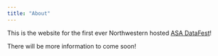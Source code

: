 ```yaml
---
title: "About"
---
```


This is the website for the first ever Northwestern hosted [ASA DataFest](https://ww2.amstat.org/education/datafest/)!

There will be more information to come soon!

